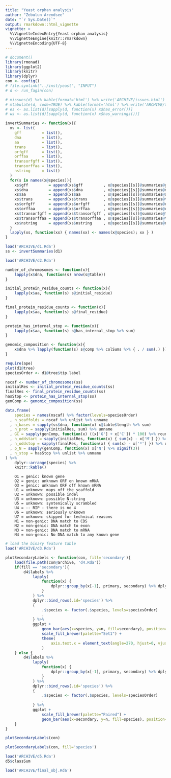 ```yaml
---
title: "Yeast orphan analysis"
author: "Zebulun Arendsee"
date: "`r Sys.Date()`"
output: rmarkdown::html_vignette
vignette: >
  %\VignetteIndexEntry{Yeast orphan analysis}
  %\VignetteEngine{knitr::rmarkdown}
  %\VignetteEncoding{UTF-8}
---
```


```r
# document()
library(rmonad)
library(ggplot2)
library(knitr)
library(dplyr)
con <- config()
# file.symlink("../inst/yeast", "INPUT")
# d <- run_fagin(con)
```

```r
# missues(d) %>% kable(format='html') %>% write('ARCHIVE/issues.html')
# mtabulate(d, code=TRUE) %>% kable(format='html') %>% write('ARCHIVE/table.html')
# es <- as.list(d)[sapply(d, function(x) x$has_error())]
# ws <- as.list(d)[sapply(d, function(x) x$has_warnings())]
```

```r
invertSummaries <- function(x){
  xs <- list(
    gff         = list(),
    dna         = list(),
    aa          = list(),
    trans       = list(),
    orfgff      = list(),
    orffaa      = list(),
    transorfgff = list(),
    transorffaa = list(),
    nstring     = list()
  )
  for(s in names(x@species)){
    xs$gff         = append(xs$gff         , x@species[[s]]@summaries@gff.summary         )
    xs$dna         = append(xs$dna         , x@species[[s]]@summaries@dna.summary         )
    xs$aa          = append(xs$aa          , x@species[[s]]@summaries@aa.summary          )
    xs$trans       = append(xs$trans       , x@species[[s]]@summaries@trans.summary       )
    xs$orfgff      = append(xs$orfgff      , x@species[[s]]@summaries@orfgff.summary      )
    xs$orffaa      = append(xs$orffaa      , x@species[[s]]@summaries@orffaa.summary      )
    xs$transorfgff = append(xs$transorfgff , x@species[[s]]@summaries@transorfgff.summary )
    xs$transorffaa = append(xs$transorffaa , x@species[[s]]@summaries@transorffaa.summary )
    xs$nstring     = append(xs$nstring     , x@species[[s]]@summaries@nstring.summary     )
  }
  lapply(xs, function(xx) { names(xx) <- names(x@species); xx } )
}
```

```r
load('ARCHIVE/d1.Rda')
ss <- invertSummaries(d1)
```

```r
load('ARCHIVE/d2.Rda')

number_of_chromosomes <- function(x){
    lapply(x$dna, function(s) nrow(s@table))
}

initial_protein_residue_counts <- function(x){
    lapply(x$aa, function(s) s@initial_residue)
}

final_protein_residue_counts <- function(x){
    lapply(x$aa, function(s) s@final_residue)
}

protein_has_internal_stop <- function(x){
    lapply(x$aa, function(s) s@has_internal_stop %>% sum)
}

genomic_composition <- function(x){
    x$dna %>% lapply(function(s) s@comp %>% colSums %>% { . / sum(.) })
}
```

```r
require(ape)
plot(d1@tree)
speciesOrder <- d1@tree$tip.label
```

```r
nscaf <- number_of_chromosomes(ss)
initialRes <- initial_protein_residue_counts(ss)
finalRes <- final_protein_residue_counts(ss)
hasStop <- protein_has_internal_stop(ss)
genComp <- genomic_composition(ss)

data.frame(
    species = names(nscaf) %>% factor(levels=speciesOrder)
  , n_scaffolds = nscaf %>% unlist %>% unname
  , n_bases = sapply(ss$dna, function(x) x@table$length %>% sum)
  , n_prot = sapply(initialRes, sum) %>% unname
  , GC = sapply(genComp, function(x) ((x['G'] + x['C']) * 100) %>% round)
  , n_oddstart = sapply(initialRes, function(x) { sum(x) - x['M'] }) %>% unname
  , n_oddstop = sapply(finalRes, function(x) { sum(x) - x['*'] }) %>% unname
  , p_N = sapply(genComp, function(x) x['N'] %>% signif(3))
  , n_stop = hasStop %>% unlist %>% unname
) %>%
    dplyr::arrange(species) %>%
    knitr::kable()
```

```
    O1 = genic: known gene
    O2 = genic: unknown ORF on known mRNA
    O3 = genic: unknown ORF off known mRNA
    U1 = unknown: maps off the scaffold
    U2 = unknown: possible indel
    U3 = unknown: possible N-string
    U5 = unknown: syntenically scrambled
    U4 = -- RIP - there is no 4
    U6 = unknown: seriously unknown
    U7 = unknown: skipped for technical reasons
    N1 = non-genic: DNA match to CDS
    N2 = non-genic: DNA match to exon
    N3 = non-genic: DNA match to mRNA
    N4 = non-genic: No DNA match to any known gene
```

```r
# load the binary feature table
load('ARCHIVE/d3.Rda')
```

```r

plotSecondaryLabels <- function(con, fill='secondary'){
    load(file.path(con@archive, 'd4.Rda'))
    if(fill == 'secondary'){
        d4$labels %>%
            lapply(
                function(x) {
                    dplyr::group_by(x[-1], primary, secondary) %>% dplyr::count()
                }
            ) %>%
            dplyr::bind_rows(.id='species') %>%
            {
                .$species <- factor(.$species, levels=speciesOrder)
                .
            } %>%
            ggplot +
                geom_bar(aes(x=species, y=n, fill=secondary), position="dodge", stat="identity") +
                scale_fill_brewer(palette="Set1") +
                theme(
                    axis.text.x = element_text(angle=270, hjust=0, vjust=1)
                )
    } else {
        d4$labels %>%
            lapply(
                function(x) {
                    dplyr::group_by(x[-1], primary, secondary) %>% dplyr::count()
                }
            ) %>%
            dplyr::bind_rows(.id='species') %>%
            {
                .$species <- factor(.$species, levels=speciesOrder)
                .
            } %>%
            ggplot +
                scale_fill_brewer(palette="Paired") +
                geom_bar(aes(x=secondary, y=n, fill=species), position="dodge", stat="identity")
    }
}

```

```r
plotSecondaryLabels(con)
```

```r
plotSecondaryLabels(con, fill='species')
```

```r
load('ARCHIVE/d5.Rda')
d5$classSum
```

```r
load('ARCHIVE/final_obj.Rda')
```
